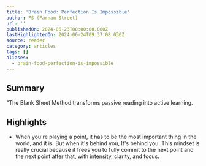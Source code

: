```yaml
---
title: 'Brain Food: Perfection Is Impossible'
author: FS (Farnam Street)
url: ''
publishedOn: 2024-06-23T00:00:00.000Z
lastHighlightedOn: 2024-06-24T09:37:08.030Z
source: reader
category: articles
tags: []
aliases:
  - brain-food-perfection-is-impossible
---
```

## Summary

"The Blank Sheet Method transforms passive reading into active learning.

## Highlights
- When you're playing a point, it has to be the most important thing in the world, and it is. But when it's behind you, It's behind you. This mindset is really crucial because it frees you to fully commit to the next point and the next point after that, with intensity, clarity, and focus.
